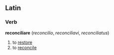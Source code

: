 ==Latin==
===Verb===
'''reconciliare''' (''reconcilio'', ''reconciliavi'', ''reconciliatus'')
# to [[restore]]
# to [[reconcile]]